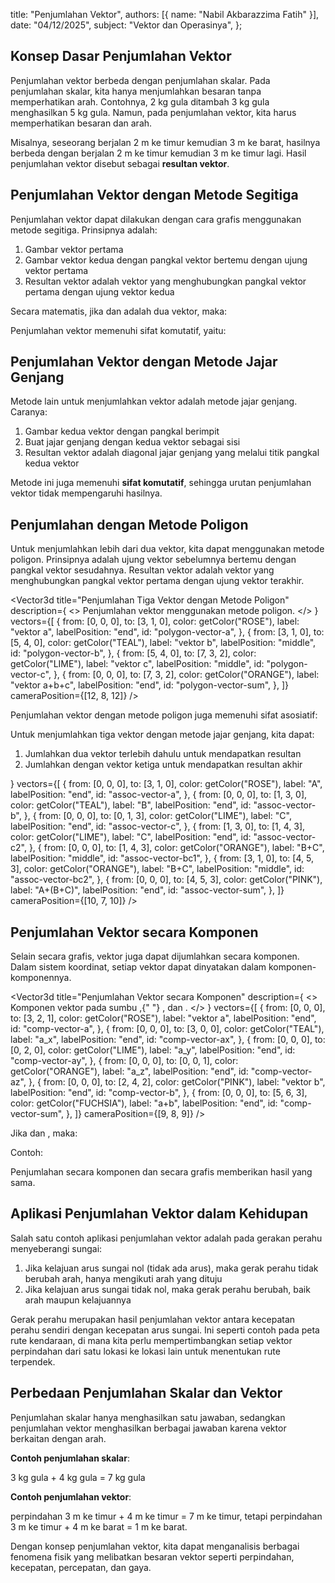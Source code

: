 
  title: "Penjumlahan Vektor",
  authors: [{ name: "Nabil Akbarazzima Fatih" }],
  date: "04/12/2025",
  subject: "Vektor dan Operasinya",
};

## Konsep Dasar Penjumlahan Vektor

Penjumlahan vektor berbeda dengan penjumlahan skalar. Pada penjumlahan skalar, kita hanya menjumlahkan besaran tanpa memperhatikan arah. Contohnya, 2 kg gula ditambah 3 kg gula menghasilkan 5 kg gula. Namun, pada penjumlahan vektor, kita harus memperhatikan besaran dan arah.

Misalnya, seseorang berjalan 2 m ke timur kemudian 3 m ke barat, hasilnya berbeda dengan berjalan 2 m ke timur kemudian 3 m ke timur lagi. Hasil penjumlahan vektor disebut sebagai **resultan vektor**.

## Penjumlahan Vektor dengan Metode Segitiga

Penjumlahan vektor dapat dilakukan dengan cara grafis menggunakan metode segitiga. Prinsipnya adalah:

1. Gambar vektor pertama <InlineMath math="\vec{a}" />
2. Gambar vektor kedua <InlineMath math="\vec{b}" /> dengan pangkal vektor bertemu dengan ujung vektor pertama
3. Resultan vektor adalah vektor yang menghubungkan pangkal vektor pertama dengan ujung vektor kedua

<div className="mt-4">
  <Vector3d
    title="Penjumlahan Vektor dengan Metode Segitiga"
    description="Metode segitiga untuk menjumlahkan vektor a dan vektor b."
    vectors={[
      {
        from: [0, 0, 0],
        to: [4, 1, 0],
        color: getColor("ROSE"),
        label: "vektor a",
        labelPosition: "end",
        id: "triangle-vector-a",
      },
      {
        from: [4, 1, 0],
        to: [6, 4, 0],
        color: getColor("TEAL"),
        label: "vektor b",
        labelPosition: "middle",
        id: "triangle-vector-b",
      },
      {
        from: [0, 0, 0],
        to: [6, 4, 0],
        color: getColor("LIME"),
        label: "vektor a+b",
        labelPosition: "end",
        id: "triangle-vector-sum",
      },
    ]}
  />
</div>

Secara matematis, jika <InlineMath math="\overrightarrow{AB}" /> dan <InlineMath math="\overrightarrow{BC}" /> adalah dua vektor, maka:

<BlockMath math="\overrightarrow{AB} + \overrightarrow{BC} = \overrightarrow{AC} = \vec{a} + \vec{b}" />

Penjumlahan vektor memenuhi sifat komutatif, yaitu:

<BlockMath math="\vec{a} + \vec{b} = \vec{b} + \vec{a}" />

## Penjumlahan Vektor dengan Metode Jajar Genjang

Metode lain untuk menjumlahkan vektor adalah metode jajar genjang. Caranya:

1. Gambar kedua vektor dengan pangkal berimpit
2. Buat jajar genjang dengan kedua vektor sebagai sisi
3. Resultan vektor adalah diagonal jajar genjang yang melalui titik pangkal kedua vektor

<div className="mt-4">
  <Vector3d
    title="Penjumlahan Vektor dengan Metode Jajar Genjang"
    description="Metode jajar genjang untuk menjumlahkan vektor a dan vektor b."
    vectors={[
      {
        from: [0, 0, 0],
        to: [5, 1, 0],
        color: getColor("ROSE"),
        label: "vektor a",
        labelPosition: "end",
        id: "parallelogram-vector-a1",
      },
      {
        from: [0, 0, 0],
        to: [2, 5, 0],
        color: getColor("TEAL"),
        label: "vektor b",
        labelPosition: "middle",
        id: "parallelogram-vector-b2",
      },
      {
        from: [5, 1, 0],
        to: [7, 6, 0],
        color: getColor("TEAL"),
        label: "vektor b",
        labelPosition: "middle",
        id: "parallelogram-vector-b1",
      },
      {
        from: [2, 5, 0],
        to: [7, 6, 0],
        color: getColor("ROSE"),
        label: "vektor a",
        labelPosition: "start",
        id: "parallelogram-vector-a2",
      },
      {
        from: [0, 0, 0],
        to: [7, 6, 0],
        color: getColor("LIME"),
        label: "a+b = b+a",
        labelPosition: "end",
        id: "parallelogram-vector-sum",
      },
    ]}
    cameraPosition={[12, 8, 12]}
  />
</div>

Metode ini juga memenuhi **sifat komutatif**, sehingga urutan penjumlahan vektor tidak mempengaruhi hasilnya.

## Penjumlahan dengan Metode Poligon

Untuk menjumlahkan lebih dari dua vektor, kita dapat menggunakan metode poligon. Prinsipnya adalah ujung vektor sebelumnya bertemu dengan pangkal vektor sesudahnya. Resultan vektor adalah vektor yang menghubungkan pangkal vektor pertama dengan ujung vektor terakhir.

<Vector3d
  title="Penjumlahan Tiga Vektor dengan Metode Poligon"
  description={
    <>
      Penjumlahan vektor <InlineMath math="a + b + c" /> menggunakan metode
      poligon.
    </>
  }
  vectors={[
    {
      from: [0, 0, 0],
      to: [3, 1, 0],
      color: getColor("ROSE"),
      label: "vektor a",
      labelPosition: "end",
      id: "polygon-vector-a",
    },
    {
      from: [3, 1, 0],
      to: [5, 4, 0],
      color: getColor("TEAL"),
      label: "vektor b",
      labelPosition: "middle",
      id: "polygon-vector-b",
    },
    {
      from: [5, 4, 0],
      to: [7, 3, 2],
      color: getColor("LIME"),
      label: "vektor c",
      labelPosition: "middle",
      id: "polygon-vector-c",
    },
    {
      from: [0, 0, 0],
      to: [7, 3, 2],
      color: getColor("ORANGE"),
      label: "vektor a+b+c",
      labelPosition: "end",
      id: "polygon-vector-sum",
    },
  ]}
  cameraPosition={[12, 8, 12]}
/>

Penjumlahan vektor dengan metode poligon juga memenuhi sifat asosiatif:

<BlockMath math="\vec{A} + (\vec{B} + \vec{C}) = (\vec{A} + \vec{B}) + \vec{C}" />

Untuk menjumlahkan tiga vektor dengan metode jajar genjang, kita dapat:

1. Jumlahkan dua vektor terlebih dahulu untuk mendapatkan resultan <InlineMath math="R_1" />
2. Jumlahkan <InlineMath math="R_1" /> dengan vektor ketiga untuk mendapatkan resultan akhir <InlineMath math="R_2" />

<div className="mt-4">
  <Vector3d
    title="Sifat Asosiatif Penjumlahan Vektor"
    description={
      <>
        <InlineMath math="A + (B + C) = (A + B) + C" />
      </>
    }
    vectors={[
      {
        from: [0, 0, 0],
        to: [3, 1, 0],
        color: getColor("ROSE"),
        label: "A",
        labelPosition: "end",
        id: "assoc-vector-a",
      },
      {
        from: [0, 0, 0],
        to: [1, 3, 0],
        color: getColor("TEAL"),
        label: "B",
        labelPosition: "end",
        id: "assoc-vector-b",
      },
      {
        from: [0, 0, 0],
        to: [0, 1, 3],
        color: getColor("LIME"),
        label: "C",
        labelPosition: "end",
        id: "assoc-vector-c",
      },
      {
        from: [1, 3, 0],
        to: [1, 4, 3],
        color: getColor("LIME"),
        label: "C",
        labelPosition: "end",
        id: "assoc-vector-c2",
      },
      {
        from: [0, 0, 0],
        to: [1, 4, 3],
        color: getColor("ORANGE"),
        label: "B+C",
        labelPosition: "middle",
        id: "assoc-vector-bc1",
      },
      {
        from: [3, 1, 0],
        to: [4, 5, 3],
        color: getColor("ORANGE"),
        label: "B+C",
        labelPosition: "middle",
        id: "assoc-vector-bc2",
      },
      {
        from: [0, 0, 0],
        to: [4, 5, 3],
        color: getColor("PINK"),
        label: "A+(B+C)",
        labelPosition: "end",
        id: "assoc-vector-sum",
      },
    ]}
    cameraPosition={[10, 7, 10]}
  />
</div>

## Penjumlahan Vektor secara Komponen

Selain secara grafis, vektor juga dapat dijumlahkan secara komponen. Dalam sistem koordinat, setiap vektor dapat dinyatakan dalam komponen-komponennya.

<Vector3d
  title="Penjumlahan Vektor secara Komponen"
  description={
    <>
      Komponen vektor pada sumbu <InlineMath math="x" />,{" "}
      <InlineMath math="y" />, dan <InlineMath math="z" />.
    </>
  }
  vectors={[
    {
      from: [0, 0, 0],
      to: [3, 2, 1],
      color: getColor("ROSE"),
      label: "vektor a",
      labelPosition: "end",
      id: "comp-vector-a",
    },
    {
      from: [0, 0, 0],
      to: [3, 0, 0],
      color: getColor("TEAL"),
      label: "a_x",
      labelPosition: "end",
      id: "comp-vector-ax",
    },
    {
      from: [0, 0, 0],
      to: [0, 2, 0],
      color: getColor("LIME"),
      label: "a_y",
      labelPosition: "end",
      id: "comp-vector-ay",
    },
    {
      from: [0, 0, 0],
      to: [0, 0, 1],
      color: getColor("ORANGE"),
      label: "a_z",
      labelPosition: "end",
      id: "comp-vector-az",
    },
    {
      from: [0, 0, 0],
      to: [2, 4, 2],
      color: getColor("PINK"),
      label: "vektor b",
      labelPosition: "end",
      id: "comp-vector-b",
    },
    {
      from: [0, 0, 0],
      to: [5, 6, 3],
      color: getColor("FUCHSIA"),
      label: "a+b",
      labelPosition: "end",
      id: "comp-vector-sum",
    },
  ]}
  cameraPosition={[9, 8, 9]}
/>

Jika <InlineMath math="\vec{a} = (a_x, a_y)" /> dan <InlineMath math="\vec{b} = (b_x, b_y)" />, maka:

<BlockMath math="\vec{a} + \vec{b} = (a_x + b_x, a_y + b_y)" />

Contoh:

<BlockMath math="\vec{AC} + \vec{AB} = (-3, 3) + (4, 2) = (1, 5)" />

Penjumlahan secara komponen dan secara grafis memberikan hasil yang sama.

## Aplikasi Penjumlahan Vektor dalam Kehidupan

Salah satu contoh aplikasi penjumlahan vektor adalah pada gerakan perahu menyeberangi sungai:

1. Jika kelajuan arus sungai nol (tidak ada arus), maka gerak perahu tidak berubah arah, hanya mengikuti arah yang dituju
2. Jika kelajuan arus sungai tidak nol, maka gerak perahu berubah, baik arah maupun kelajuannya

<div className="mt-4">
  <Vector3d
    title="Aplikasi Penjumlahan Vektor: Perahu Menyeberangi Sungai"
    description="Resultan dari vektor kecepatan perahu dan vektor arus sungai."
    vectors={[
      {
        from: [0, 0, 0],
        to: [0, 4, 0],
        color: getColor("TEAL"),
        label: "kecepatan perahu",
        labelPosition: "middle",
        id: "boat-vector-velocity",
      },
      {
        from: [0, 0, 0],
        to: [3, 0, 0],
        color: getColor("LIME"),
        label: "arus sungai",
        labelPosition: "end",
        id: "boat-vector-current",
      },
      {
        from: [0, 0, 0],
        to: [3, 4, 0],
        color: getColor("ROSE"),
        label: "gerak resultan",
        labelPosition: "end",
        id: "boat-vector-resultant",
      },
    ]}
    cameraPosition={[8, 6, 8]}
  />
</div>

Gerak perahu merupakan hasil penjumlahan vektor antara kecepatan perahu sendiri dengan kecepatan arus sungai. Ini seperti contoh pada peta rute kendaraan, di mana kita perlu mempertimbangkan setiap vektor perpindahan dari satu lokasi ke lokasi lain untuk menentukan rute terpendek.

## Perbedaan Penjumlahan Skalar dan Vektor

Penjumlahan skalar hanya menghasilkan satu jawaban, sedangkan penjumlahan vektor menghasilkan berbagai jawaban karena vektor berkaitan dengan arah.

**Contoh penjumlahan skalar**:

3 kg gula + 4 kg gula = 7 kg gula

**Contoh penjumlahan vektor**:

perpindahan 3 m ke timur + 4 m ke timur = 7 m ke timur, tetapi perpindahan 3 m ke timur + 4 m ke barat = 1 m ke barat.

Dengan konsep penjumlahan vektor, kita dapat menganalisis berbagai fenomena fisik yang melibatkan besaran vektor seperti perpindahan, kecepatan, percepatan, dan gaya.
